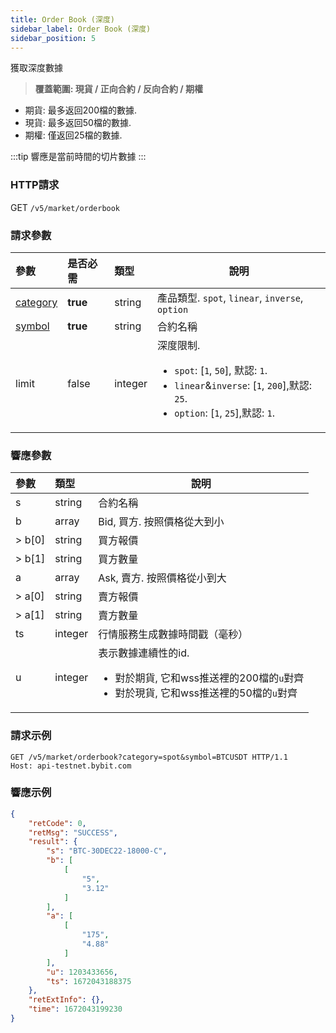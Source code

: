 ```yaml
---
title: Order Book (深度)
sidebar_label: Order Book (深度)
sidebar_position: 5
---
```


獲取深度數據
> **覆蓋範圍: 現貨 / 正向合約 / 反向合約 / 期權**

* 期貨: 最多返回200檔的數據.
* 現貨: 最多返回50檔的數據.
* 期權: 僅返回25檔的數據.

:::tip
響應是當前時間的切片數據
:::

### HTTP請求
GET `/v5/market/orderbook`

### 請求參數
| 參數 | 是否必需 | 類型 | 說明|
|:----- |:-------|:-----|------ |
|[category](../enum#category) |**true** |string |產品類型. `spot`, `linear`, `inverse`, `option` |
|[symbol](../enum#symbol) |**true** |string |合約名稱|
|limit |false |integer |深度限制.<ul><li>`spot`: [`1`, `50`], 默認: `1`.</li><li>`linear`&`inverse`: [`1`, `200`],默認: `25`.</li><li>`option`: [`1`, `25`],默認: `1`.</li></ul>|

### 響應參數
| 參數 | 類型 | 說明|
|:----- |:-----|----- |
|s |string |合約名稱 |
|b |array |Bid, 買方. 按照價格從大到小 |
|> b[0] |string |買方報價 |
|> b[1] |string |買方數量 |
|a |array |Ask, 賣方. 按照價格從小到大 |
|> a[0] |string |賣方報價 |
|> a[1] |string |賣方數量 |
|ts |integer |行情服務生成數據時間戳（毫秒） |
|u |integer |表示數據連續性的id. <ul><li>對於期貨, 它和wss推送裡的200檔的`u`對齊</li><li>對於現貨, 它和wss推送裡的50檔的`u`對齊</li></ul> |

### 請求示例

```http
GET /v5/market/orderbook?category=spot&symbol=BTCUSDT HTTP/1.1
Host: api-testnet.bybit.com
```

### 響應示例

```json
{
    "retCode": 0,
    "retMsg": "SUCCESS",
    "result": {
        "s": "BTC-30DEC22-18000-C",
        "b": [
            [
                "5",
                "3.12"
            ]
        ],
        "a": [
            [
                "175",
                "4.88"
            ]
        ],
        "u": 1203433656,
        "ts": 1672043188375
    },
    "retExtInfo": {},
    "time": 1672043199230
}
```
